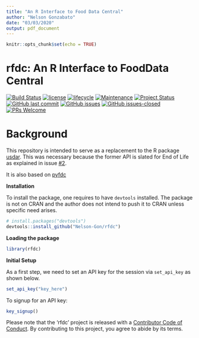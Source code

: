```yaml
---
title: "An R Interface to Food Data Central"
author: "Nelson Gonzabato"
date: "03/03/2020"
output: pdf_document
---
```


```r

knitr::opts_chunk$set(echo = TRUE)

```


# rfdc: An R Interface to FoodData Central

[![Build Status](https://travis-ci.org/Nelson-Gon/rfdc.png?branch=master)](https://travis-ci.org/Nelson-Gon/rfdc) [![license](https://img.shields.io/badge/license-GPL--3-blue.svg)](https://www.gnu.org/licenses/old-licenses/gpl-3.0.html) [![lifecycle](https://img.shields.io/badge/lifecycle-experimental-orange.svg)](https://www.tidyverse.org/lifecycle/#experimental)
[![Maintenance](https://img.shields.io/badge/Maintained%3F-yes-green.svg)](https://GitHub.com/Nelson-Gon/rfdc/graphs/commit-activity) 
[![Project Status](http://www.repostatus.org/badges/latest/active.svg)](http://www.repostatus.org/#active) 
 [![GitHub last commit](https://img.shields.io/github/last-commit/Nelson-Gon/rfdc.svg)](https://github.com/Nelson-Gon/rfdc/commits/master)
[![GitHub issues](https://img.shields.io/github/issues/Nelson-Gon/rfdc.svg)](https://GitHub.com/Nelson-Gon/rfdc/issues/)
[![GitHub issues-closed](https://img.shields.io/github/issues-closed/Nelson-Gon/rfdc.svg)](https://GitHub.com/Nelson-Gon/rfdc/issues?q=is%3Aissue+is%3Aclosed)
[![PRs Welcome](https://img.shields.io/badge/PRs-welcome-brightgreen.svg?style=flat-square)](http://makeapullrequest.com)

# Background

This repository is intended to serve as a replacement to the R package [usdar](https://github.com/Nelson-Gon/usdar). This was necessary because the former API is slated for End of Life as explained in issue [#2](https://github.com/Nelson-Gon/usdar/issues/2). 

It is also based on [pyfdc](https://github.com/Nelson-Gon/pyfdc)



**Installation**

To install the package, one requires to have `devtools` installed. The package is not on CRAN and the author does not intend to push it  to CRAN  unless specific need arises.

```r
# install.packages("devtools")
devtools::install_github("Nelson-Gon/rfdc")

```

**Loading the package**

```r
library(rfdc)

```


**Initial Setup**

As a first step, we need to set an API key for the session via `set_api_key` as shown below.

```r
set_api_key("key_here")

```

To signup for an API key:

```r

key_signup()

```




Please note that the 'rfdc' project is released with a
[Contributor Code of Conduct](CODE_OF_CONDUCT.md).
By contributing to this project, you agree to abide by its terms.

